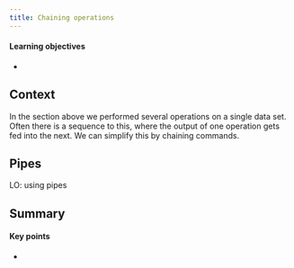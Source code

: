 ```yaml
---
title: Chaining operations
---
```


::: {.callout-tip}
#### Learning objectives

- 
:::

## Context
In the section above we performed several operations on a single data set. Often there is a sequence to this, where the output of one operation gets fed into the next. We can simplify this by chaining commands.

## Pipes
LO: using pipes



## Summary

::: {.callout-tip}
#### Key points

- 
:::
